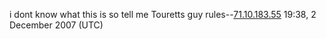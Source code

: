 i dont know what this is so tell me Touretts guy rules--[[User:71.10.183.55|71.10.183.55]] 19:38, 2 December 2007 (UTC)